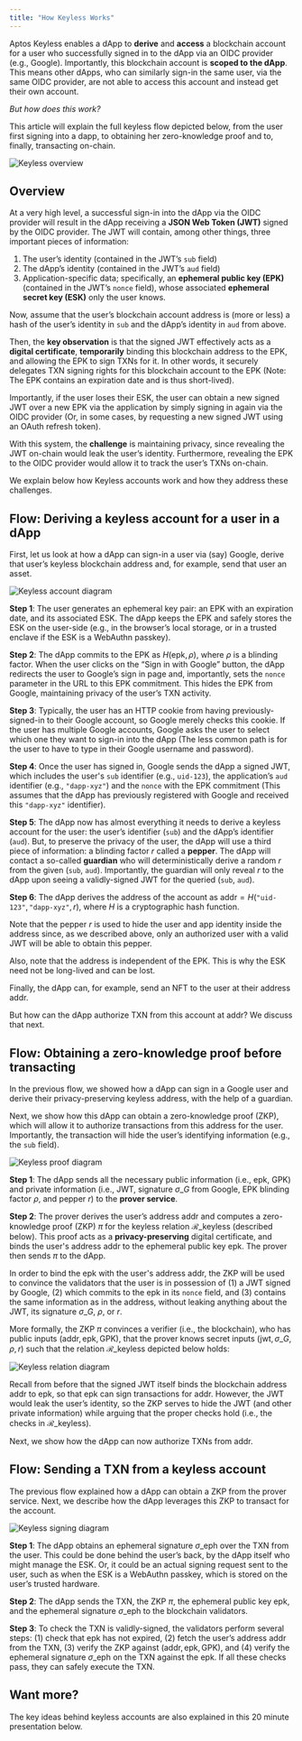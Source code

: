 ```yaml
---
title: "How Keyless Works"
---
```



Aptos Keyless enables a dApp to **derive** and **access** a blockchain account for a user who successfully signed in to the dApp via an OIDC provider (e.g., Google). Importantly, this blockchain account is **scoped to the dApp**. This means other dApps, who can similarly sign-in the same user, via the same OIDC provider, are not able to access this account and instead get their own account.

_But how does this work?_

This article will explain the full keyless flow depicted below, from the user first signing into a dapp, to obtaining her zero-knowledge proof and to, finally, transacting on-chain.

![Keyless overview](/images/aptos-keyless/keyless-overview.png "Keyless overview")

## Overview

At a very high level, a successful sign-in into the dApp via the OIDC provider will result in the dApp receiving a **JSON Web Token (JWT)** signed by the OIDC provider. The JWT will contain, among other things, three important pieces of information:

1. The user’s identity (contained in the JWT’s `sub` field)
2. The dApp’s identity (contained in the JWT’s `aud` field)
3. Application-specific data; specifically, an **ephemeral public key (EPK)** (contained in the JWT’s `nonce` field), whose associated **ephemeral secret key (ESK)** only the user knows.

Now, assume that the user’s blockchain account address is (more or less) a hash of the user’s identity in `sub` and the dApp’s identity in `aud` from above.

Then, the **key observation** is that the signed JWT effectively acts as a **digital certificate**, **temporarily** binding this blockchain address to the EPK, and allowing the EPK to sign TXNs for it. In other words, it securely delegates TXN signing rights for this blockchain account to the EPK (Note: The EPK contains an expiration date and is thus short-lived).

Importantly, if the user loses their ESK, the user can obtain a new signed JWT over a new EPK via the application by simply signing in again via the OIDC provider (Or, in some cases, by requesting a new signed JWT using an OAuth refresh token).

With this system, the **challenge** is maintaining privacy, since revealing the JWT on-chain would leak the user’s identity. Furthermore, revealing the EPK to the OIDC provider would allow it to track the user’s TXNs on-chain.

We explain below how Keyless accounts work and how they address these challenges.

## Flow: Deriving a keyless account for a user in a dApp

First, let us look at how a dApp can sign-in a user via (say) Google, derive that user’s keyless blockchain address and, for example, send that user an asset.

![Keyless account diagram](/images/aptos-keyless/keyless-account.png "Keyless account diagram")

**Step 1**: The user generates an ephemeral key pair: an EPK with an expiration date, and its associated ESK. The dApp keeps the EPK and safely stores the ESK on the user-side (e.g., in the browser’s local storage, or in a trusted enclave if the ESK is a WebAuthn passkey).

**Step 2**: The dApp commits to the EPK as $H(\mathsf{epk}, \rho)$, where $\rho$ is a blinding factor. When the user clicks on the “Sign in with Google” button, the dApp redirects the user to Google’s sign in page and, importantly, sets the `nonce` parameter in the URL to this EPK commitment. This hides the EPK from Google, maintaining privacy of the user’s TXN activity.

**Step 3**: Typically, the user has an HTTP cookie from having previously-signed-in to their Google account, so Google merely checks this cookie. If the user has multiple Google accounts, Google asks the user to select which one they want to sign-in into the dApp (The less common path is for the user to have to type in their Google username and password).

**Step 4**: Once the user has signed in, Google sends the dApp a signed JWT, which includes the user's `sub` identifier (e.g., `uid-123`), the application’s `aud` identifier (e.g., `"dapp-xyz"`) and the `nonce` with the EPK commitment (This assumes that the dApp has previously registered with Google and received this `"dapp-xyz"` identifier).

**Step 5**: The dApp now has almost everything it needs to derive a keyless account for the user: the user’s identifier (`sub`) and the dApp’s identifier (`aud`). But, to preserve the privacy of the user, the dApp will use a third piece of information: a blinding factor $r$ called a **pepper**. The dApp will contact a so-called **guardian** who will deterministically derive a random $r$ from the given (`sub`, `aud`). Importantly, the guardian will only reveal $r$ to the dApp upon seeing a validly-signed JWT for the queried (`sub`, `aud`).

**Step 6**: The dApp derives the address of the account as $\mathsf{addr} = H(\texttt{"uid-123"}, \texttt{"dapp-xyz"}, r)$, where $H$ is a cryptographic hash function.

Note that the pepper $r$ is used to hide the user and app identity inside the address since, as we described above, only an authorized user with a valid JWT will be able to obtain this pepper.

Also, note that the address is independent of the EPK. This is why the ESK need not be long-lived and can be lost.

Finally, the dApp can, for example, send an NFT to the user at their address $\mathsf{addr}$.

But how can the dApp authorize TXN from this account at $\mathsf{addr}$? We discuss that next.

## Flow: Obtaining a zero-knowledge proof before transacting

In the previous flow, we showed how a dApp can sign in a Google user and derive their privacy-preserving keyless address, with the help of a guardian.

Next, we show how this dApp can obtain a zero-knowledge proof (ZKP), which will allow it to authorize transactions from this address for the user. Importantly, the transaction will hide the user’s identifying information (e.g., the `sub` field).

![Keyless proof diagram](/images/aptos-keyless/keyless-proof.png "Keyless proof diagram")

**Step 1**: The dApp sends all the necessary public information (i.e., $\mathsf{epk}$, $\mathsf{GPK}$) and private information (i.e., JWT, signature $\sigma\_G$ from Google, EPK blinding factor $\rho$, and pepper $r$) to the **prover service**.

**Step 2**: The prover derives the user’s address $\mathsf{addr}$ and computes a zero-knowledge proof (ZKP) $\pi$ for the keyless relation $\mathcal{R}\_\mathsf{keyless}$ (described below). This proof acts as a **privacy-preserving** digital certificate, and binds the user's address $\mathsf{addr}$ to the ephemeral public key $\mathsf{epk}$. The prover then sends $\pi$ to the dApp.

In order to bind the $\mathsf{epk}$ with the user's address $\mathsf{addr}$, the ZKP will be used to convince the validators that the user is in possession of (1) a JWT signed by Google, (2) which commits to the $\mathsf{epk}$ in its `nonce` field, and (3) contains the same information as in the address, without leaking anything about the JWT, its signature $\sigma\_G$, $\rho$, or $r$.

More formally, the ZKP $\pi$ convinces a verifier (i.e., the blockchain), who has public inputs $(\mathsf{addr}, \mathsf{epk}, \mathsf{GPK})$, that the prover knows secret inputs $(\mathsf{jwt}, \sigma\_G, \rho, r)$ such that the relation $\mathcal{R}\_\mathsf{keyless}$ depicted below holds:

![Keyless relation diagram](/images/aptos-keyless/keyless_relation.png "Keyless relation diagram")

Recall from before that the signed JWT itself binds the blockchain address $\mathsf{addr}$ to $\mathsf{epk}$, so that $\mathsf{epk}$ can sign transactions for $\mathsf{addr}$. However, the JWT would leak the user’s identity, so the ZKP serves to hide the JWT (and other private information) while arguing that the proper checks hold (i.e., the checks in $\mathcal{R}\_\mathsf{keyless}$).

Next, we show how the dApp can now authorize TXNs from $\mathsf{addr}$.

## Flow: Sending a TXN from a keyless account

The previous flow explained how a dApp can obtain a ZKP from the prover service. Next, we describe how the dApp leverages this ZKP to transact for the account.

![Keyless signing diagram](/images/aptos-keyless/keyless-signing.png "Keyless signing diagram")

**Step 1**: The dApp obtains an ephemeral signature $\sigma\_\mathsf{eph}$ over the TXN from the user. This could be done behind the user’s back, by the dApp itself who might manage the ESK. Or, it could be an actual signing request sent to the user, such as when the ESK is a WebAuthn passkey, which is stored on the user’s trusted hardware.

**Step 2**: The dApp sends the TXN, the ZKP $\pi$, the ephemeral public key $\mathsf{epk}$, and the ephemeral signature $\sigma\_\mathsf{eph}$ to the blockchain validators.

**Step 3**: To check the TXN is validly-signed, the validators perform several steps: (1) check that $\mathsf{epk}$ has not expired, (2) fetch the user’s address $\mathsf{addr}$ from the TXN, (3) verify the ZKP against $(\mathsf{addr}, \mathsf{epk}, \mathsf{GPK})$, and (4) verify the ephemeral signature $\sigma\_\mathsf{eph}$ on the TXN against the $\mathsf{epk}$. If all these checks pass, they can safely execute the TXN.

## Want more?

The key ideas behind keyless accounts are also explained in this 20 minute presentation below.<br />

<YouTube title="Keyless Presentation" id="sKqeGR4BoI0" />
